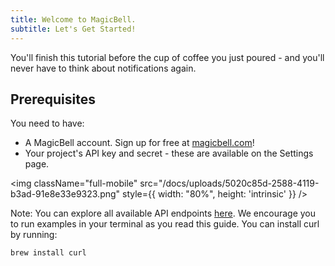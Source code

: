 ```yaml
---
title: Welcome to MagicBell. 
subtitle: Let's Get Started!
---
```


<Note>
    You'll finish this tutorial before the cup of coffee you just poured - and you'll never have to think about notifications again.
</Note>


## Prerequisites
You need to have:
- A MagicBell account. Sign up for free at [magicbell.com](http://magicbell.com)! 
- Your project's API key and secret - these are available on the Settings page.

<img className="full-mobile" src="/docs/uploads/5020c85d-2588-4119-b3ad-91e8e33e9323.png" style={{ width: "80%", height: 'intrinsic' }} />

Note: You can explore all available API endpoints [here](/docs/rest-api/reference). We encourage you to run examples in your terminal as you read this guide. You can install curl by running:

```shell hideHeader
brew install curl
```